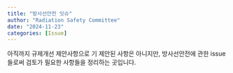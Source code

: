 ```yaml
---
title: "방사선안전 잇슈"
author: "Radiation Safety Committee"
date: "2024-11-23"
categories: [Issue]
---
```


아직까지 규제개선 제안사항으로 기 제안된 사항은 아니지만, 방사선안전에 관한 issue 들로써 검토가 필요한 사항들을 정리하는 곳입니다.
